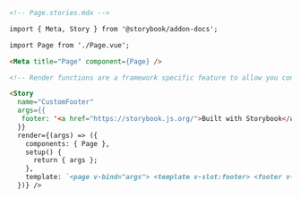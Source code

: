 ```md
<!-- Page.stories.mdx -->

import { Meta, Story } from '@storybook/addon-docs';

import Page from './Page.vue';

<Meta title="Page" component={Page} />

<!-- Render functions are a framework specific feature to allow you control on how the component renders -->

<Story
  name="CustomFooter"
  args={{
   footer: '<a href="https://storybook.js.org/">Built with Storybook</a>',
  }}
  render={(args) => ({
    components: { Page },
    setup() {
      return { args };
    },
    template: `<page v-bind="args"> <template v-slot:footer> <footer v-if="args.footer" v-html="args.footer" /> </template> </page>`,
  })} />
```
